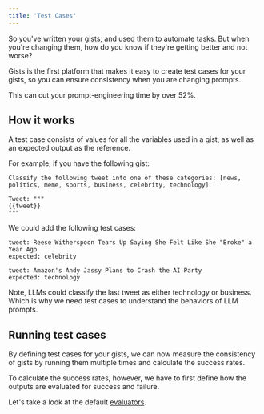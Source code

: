 ```yaml
---
title: 'Test Cases'
---
```


So you've written your [gists](/essentials/gists), and used them to automate tasks. But when you're changing them, how do you know if they're getting better and not worse?

Gists is the first platform that makes it easy to create test cases for your gists, so you can ensure consistency when you are changing prompts.

This can cut your prompt-engineering time by over 52%.  

## How it works

A test case consists of values for all the variables used in a gist, as well as an expected output as the reference.

For example, if you have the following gist:

```text
Classify the following tweet into one of these categories: [news, politics, meme, sports, business, celebrity, technology]

Tweet: """
{{tweet}}
"""
```

We could add the following test cases:

```
tweet: Reese Witherspoon Tears Up Saying She Felt Like She "Broke" a Year Ago
expected: celebrity
```

```
tweet: Amazon's Andy Jassy Plans to Crash the AI Party
expected: technology
```

<Tip>Note, LLMs could classify the last tweet as either technology or business. Which is why we need test cases to understand the behaviors of LLM prompts.</Tip>

## Running test cases

By defining test cases for your gists, we can now measure the consistency of gists by running them multiple times and calculate the success rates.

To calculate the success rates, however, we have to first define how the outputs are evaluated for success and failure.

Let's take a look at the default [evaluators](/essentials/evaluators).
